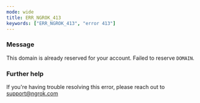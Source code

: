 ```yaml
---
mode: wide
title: ERR_NGROK_413
keywords: ["ERR_NGROK_413", "error 413"]
---
```



### Message

This domain is already reserved for your account. Failed to reserve `DOMAIN`.

<ErrorDetails />

### Further help

If you're having trouble resolving this error, please reach out to [support@ngrok.com](mailto:support@ngrok.com?subject=Help%20with%20ERR_NGROK_413)
